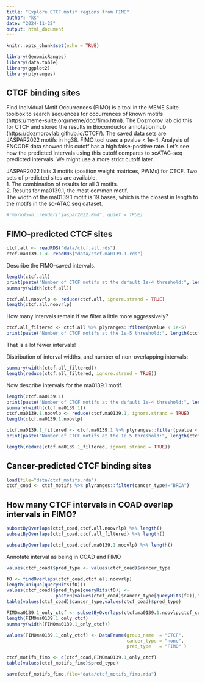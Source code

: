 ```yaml
---
title: "Explore CTCF motif regions from FIMO"
author: "ks"
date: "2024-11-22"
output: html_document
---
```


```r
knitr::opts_chunk$set(echo = TRUE)
```

```r
library(GenomicRanges)
library(data.table)
library(ggplot2)
library(plyranges)
```

## CTCF binding sites

Find Individual Motif Occurrences (FIMO) is a tool in the MEME Suite toolbox to search sequences for occurrences of known motifs (https://meme-suite.org/meme/doc/fimo.html). 
The Dozmorov lab did this for CTCF and stored the results in Bioconductor annotation hub (https://dozmorovlab.github.io/CTCF/). The saved data sets are JASPAR2022 motifs in hg38. FIMO tool uses a pvalue < 1e-4. Analysis of ENCODE data showed this cutoff has a high false-positive rate. Let's see how the predicted intervals using this cutoff compares to scATAC-seq predicted intervals. We might use a more strict cutoff later.

JASPAR2022 lists 3 motifs (position weight matrices, PWMs) for CTCF. Two sets of predicted sites are available.   
1. The combination of results for all 3 motifs.   
2. Results for ma0139.1, the most common motif.    
The width of the ma0139.1 motif is 19 bases, which is the closest in length to the motifs in the sc-ATAC seq dataset. 

```r
#rmarkdown::render("jaspar2022.Rmd", quiet = TRUE)
```

## FIMO-predicted CTCF sites

```r
ctcf.all <- readRDS("data/ctcf.all.rds")
ctcf.ma0139.1 <- readRDS("data/ctcf.ma0139.1.rds")
```

Describe the FIMO-saved intervals.
```r
length(ctcf.all)
print(paste("Number of CTCF motifs at the default 1e-4 threshold:", length(ctcf.all)))
summary(width(ctcf.all))
```

```r
ctcf.all.noovrlp <- reduce(ctcf.all, ignore.strand = TRUE)
length(ctcf.all.noovrlp)
```


How many intervals remain if we filter a little more aggressively?
```r
ctcf.all_filtered <- ctcf.all %>% plyranges::filter(pvalue < 1e-5)
print(paste("Number of CTCF motifs at the 1e-5 threshold:", length(ctcf.all_filtered)))
```
That is a lot fewer intervals!

Distribution of interval widths, and number of non-overlapping intervals:
```r
summary(width(ctcf.all_filtered))
length(reduce(ctcf.all_filtered, ignore.strand = TRUE))
```

Now describe intervals for the ma0139.1 motif.
```r
length(ctcf.ma0139.1)
print(paste("Number of CTCF motifs at the default 1e-4 threshold:", length(ctcf.ma0139.1)))
summary(width(ctcf.ma0139.1))
ctcf.ma0139.1.noovlp <- reduce(ctcf.ma0139.1, ignore.strand = TRUE)
length(ctcf.ma0139.1.noovlp)
```
```r
ctcf.ma0139.1_filtered <- ctcf.ma0139.1 %>% plyranges::filter(pvalue < 1e-5)
print(paste("Number of CTCF motifs at the 1e-5 threshold:", length(ctcf.ma0139.1_filtered)))
```
```r
length(reduce(ctcf.ma0139.1_filtered, ignore.strand = TRUE))
```

## Cancer-predicted CTCF binding sites

```r
load(file="data/ctcf_motifs.rda")
ctcf_coad <- ctcf_motifs %>% plyranges::filter(cancer_type!="BRCA")
```


## How many CTCF intervals in COAD overlap intervals in FIMO?
```r
subsetByOverlaps(ctcf_coad,ctcf.all.noovrlp) %>% length()
subsetByOverlaps(ctcf_coad,ctcf.all_filtered) %>% length()
```

```r
subsetByOverlaps(ctcf_coad,ctcf.ma0139.1.noovlp) %>% length()
```

Annotate interval as being in COAD and FIMO
```r
values(ctcf_coad)$pred_type <- values(ctcf_coad)$cancer_type

fO <- findOverlaps(ctcf_coad,ctcf.all.noovrlp)
length(unique(queryHits(fO)))
values(ctcf_coad)$pred_type[queryHits(fO)] <-
                  paste0(values(ctcf_coad)$cancer_type[queryHits(fO)],"+FIMO")
table(values(ctcf_coad)$cancer_type,values(ctcf_coad)$pred_type)
```


```r
FIMOma0139.1_only_ctcf <- subsetByOverlaps(ctcf.ma0139.1.noovlp,ctcf_coad, invert=TRUE)
length(FIMOma0139.1_only_ctcf)
summary(width(FIMOma0139.1_only_ctcf))
```

```r
values(FIMOma0139.1_only_ctcf) <- DataFrame(group_name  = "CTCF", 
                                            cancer_type = "none",
                                            pred_type   = "FIMO" )
```

```r
ctcf_motifs_fimo <- c(ctcf_coad,FIMOma0139.1_only_ctcf)
table(values(ctcf_motifs_fimo)$pred_type)
```


```r
save(ctcf_motifs_fimo,file="data/ctcf_motifs_fimo.rda")
```

